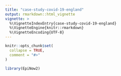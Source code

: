 ```yaml
---
title: "case-study-covid-19-england"
output: rmarkdown::html_vignette
vignette: >
  %\VignetteIndexEntry{case-study-covid-19-england}
  %\VignetteEngine{knitr::rmarkdown}
  %\VignetteEncoding{UTF-8}
---
```


```r
knitr::opts_chunk$set(
  collapse = TRUE,
  comment = "#>"
)
```

```r
library(EpiNow2)
```
